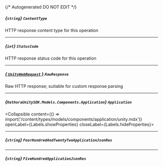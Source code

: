 {/* Autogenerated DO NOT EDIT  */}

##### *{`string`}* `ContentType`
HTTP response content type for this operation

---
##### *{`int`}* `StatusCode`
HTTP response status code for this operation

---
##### [*{ `UnityWebRequest` }*](https://docs.unity3d.com/2021.3/Documentation/ScriptReference/Networking.UnityWebRequest.html) `RawResponse`
Raw HTTP response; suitable for custom response parsing

---
##### *{`HathoraUnitySDK.Models.Components.Application`}* `Application`
<Collapsible content={() => import('/content/types/models/components/application/unity.mdx')} openLabel={Labels.showProperties} closeLabel={Labels.hideProperties}>
</Collapsible>

---
##### *{`string`}* `FourHundredAndTwentyTwoApplicationJsonRes`

---
##### *{`string`}* `FiveHundredApplicationJsonRes`


